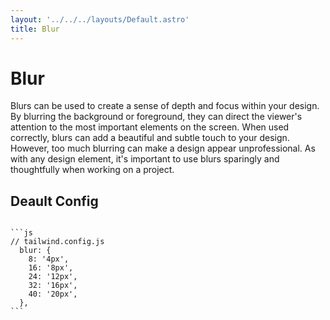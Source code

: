 ```yaml
---
layout: '../../../layouts/Default.astro'
title: Blur
---
```



# Blur

Blurs can be used to create a sense of depth and focus within your design. By blurring the background or foreground, they can direct the viewer's attention to the most important elements on the screen. When used correctly, blurs can add a beautiful and subtle touch to your design. However, too much blurring can make a design appear unprofessional. As with any design element, it's important to use blurs sparingly and thoughtfully when working on a project.

<Preview>
  <Blur />
</Preview>

## Deault Config

<Code>
```js
// tailwind.config.js
  blur: {
    8: '4px',
    16: '8px',
    24: '12px',
    32: '16px',
    40: '20px',
  },
```
</Code>
